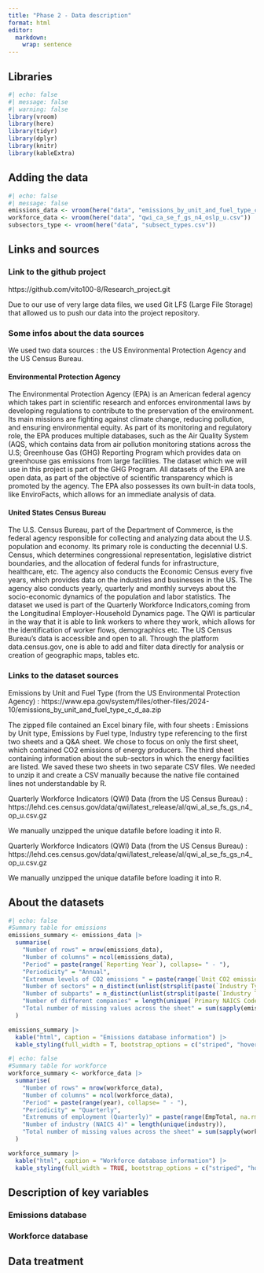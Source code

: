 ```yaml
---
title: "Phase 2 - Data description"
format: html
editor: 
  markdown: 
    wrap: sentence
---
```


## Libraries

```r
#| echo: false
#| message: false
#| warning: false
library(vroom)
library(here)
library(tidyr)
library(dplyr)
library(knitr)
library(kableExtra)
```

## Adding the data

```r
#| echo: false
#| message: false
emissions_data <- vroom(here("data", "emissions_by_unit_and_fuel_type_c_d_aa.csv"))
workforce_data <- vroom(here("data", "qwi_ca_se_f_gs_n4_oslp_u.csv"))
subsectors_type <- vroom(here("data", "subsect_types.csv"))
```


## Links and sources

### Link to the github project

https://github.com/vito100-8/Research_project.git

Due to our use of very large data files, we used Git LFS (Large File Storage) that allowed us to push our data into the project repository.

### Some infos about the data sources

We used two data sources : the US Environmental Protection Agency and the US Census Bureau.

#### Environmental Protection Agency

The Environmental Protection Agency (EPA) is an American federal agency which takes part in scientific research and enforces environmental laws by developing regulations to contribute to the preservation of the environment.
Its main missions are fighting against climate change, reducing pollution, and ensuring environmental equity.
As part of its monitoring and regulatory role, the EPA produces multiple databases, such as the Air Quality System (AQS, which contains data from air pollution monitoring stations across the U.S; Greenhouse Gas (GHG) Reporting Program which provides data on greenhouse gas emissions from large facilities.
The dataset which we will use in this project is part of the GHG Program.
All datasets of the EPA are open data, as part of the objective of scientific transparency which is promoted by the agency.
The EPA also possesses its own built-in data tools, like EnviroFacts, which allows for an immediate analysis of data.

#### United States Census Bureau

The U.S. Census Bureau, part of the Department of Commerce, is the federal agency responsible for collecting and analyzing data about the U.S. population and economy.
Its primary role is conducting the decennial U.S.
Census, which determines congressional representation, legislative district boundaries, and the allocation of federal funds for infrastructure, healthcare, etc.
The agency also conducts the Economic Census every five years, which provides data on the industries and businesses in the US.
The agency also conducts yearly, quarterly and monthly surveys about the socio-economic dynamics of the population and labor statistics.
The dataset we used is part of the Quarterly Workforce Indicators,coming from the Longitudinal Employer-Household Dynamics page.
The QWI is particular in the way that it is able to link workers to where they work, which allows for the identification of worker flows, demographics etc.
The US Census Bureau’s data is accessible and open to all.
Through the platform data.census.gov, one is able to add and filter data directly for analysis or creation of geographic maps, tables etc.

### Links to the dataset sources

Emissions by Unit and Fuel Type (from the US Environmental Protection Agency) : https://www.epa.gov/system/files/other-files/2024-10/emissions_by_unit_and_fuel_type_c_d_aa.zip

The zipped file contained an Excel binary file, with four sheets : Emissions by Unit type, Emissions by Fuel type, Industry type referencing to the first two sheets and a Q&A sheet.
We chose to focus on only the first sheet, which contained CO2 emissions of energy producers.
The third sheet containing information about the sub-sectors in which the energy facilities are listed.
We saved these two sheets in two separate CSV files.
We needed to unzip it and create a CSV manually because the native file contained lines not understandable by R.

Quarterly Workforce Indicators (QWI) Data (from the US Census Bureau) :
https://lehd.ces.census.gov/data/qwi/latest_release/al/qwi_al_se_fs_gs_n4_op_u.csv.gz

We manually unzipped the unique datafile before loading it into R. 

Quarterly Workforce Indicators (QWI) Data (from the US Census Bureau) : https://lehd.ces.census.gov/data/qwi/latest_release/al/qwi_al_se_fs_gs_n4_op_u.csv.gz

We manually unzipped the unique datafile before loading it into R.

## About the datasets

```r
#| echo: false
#Summary table for emissions
emissions_summary <- emissions_data |>
  summarise(
    "Number of rows" = nrow(emissions_data),
    "Number of columns" = ncol(emissions_data),
    "Period" = paste(range(`Reporting Year`), collapse= " - "),
    "Periodicity" = "Annual",
    "Extremum levels of CO2 emissions " = paste(range(`Unit CO2 emissions (non-biogenic)`), collapse = " - "),
    "Number of sectors" = n_distinct(unlist(strsplit(paste(`Industry Type (sectors)`, collapse = ","), ",\\s*"))), #separate the rows that have a "," to not double count firms in several subsectors as distinct values
    "Number of subparts" = n_distinct(unlist(strsplit(paste(`Industry Type (subparts)`, collapse = ","), ",\\s*"))),
    "Number of different companies" = length(unique(`Primary NAICS Code`)),
    "Total number of missing values across the sheet" = sum(sapply(emissions_data, function(x) sum(is.na(x))))
  )

emissions_summary |>
  kable("html", caption = "Emissions database information") |>
  kable_styling(full_width = T, bootstrap_options = c("striped", "hover", "condensed"))
```


```r
#| echo: false
#Summary table for workforce
workforce_summary <- workforce_data |>
  summarise(
    "Number of rows" = nrow(workforce_data),
    "Number of columns" = ncol(workforce_data),
    "Period" = paste(range(year), collapse= " - "),
    "Periodicity" = "Quarterly",
    "Extremums of employment (Quarterly)" = paste(range(EmpTotal, na.rm = TRUE), collapse= " - "),
    "Number of industry (NAICS 4)" = length(unique(industry)),
    "Total number of missing values across the sheet" = sum(sapply(workforce_data, function(x) sum(is.na(x))))
  )

workforce_summary |>
  kable("html", caption = "Workforce database information") |>
  kable_styling(full_width = TRUE, bootstrap_options = c("striped", "hover", "condensed"))
```

## Description of key variables

### Emissions database

### Workforce database




## Data treatment

